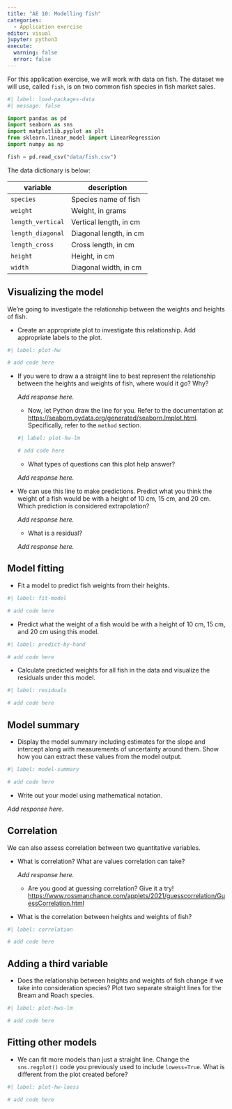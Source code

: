 ```yaml
---
title: "AE 10: Modelling fish"
categories: 
  - Application exercise
editor: visual
jupyter: python3
execute: 
  warning: false
  error: false
---
```


For this application exercise, we will work with data on fish.
The dataset we will use, called `fish`, is on two common fish species in fish market sales.

```python
#| label: load-packages-data
#| message: false

import pandas as pd
import seaborn as sns
import matplotlib.pyplot as plt
from sklearn.linear_model import LinearRegression
import numpy as np

fish = pd.read_csv("data/fish.csv")
```

The data dictionary is below:

| **variable**      | **description**        |
|-------------------|------------------------|
| `species`         | Species name of fish   |
| `weight`          | Weight, in grams       |
| `length_vertical` | Vertical length, in cm |
| `length_diagonal` | Diagonal length, in cm |
| `length_cross`    | Cross length, in cm    |
| `height`          | Height, in cm          |
| `width`           | Diagonal width, in cm  |

## Visualizing the model

We're going to investigate the relationship between the weights and heights of fish.

-   Create an appropriate plot to investigate this relationship. Add appropriate labels to the plot.

```python
#| label: plot-hw

# add code here
```

-   If you were to draw a a straight line to best represent the relationship between the heights and weights of fish, where would it go?
    Why?

    *Add response here.*

    -   Now, let Python draw the line for you. Refer to the documentation at <https://seaborn.pydata.org/generated/seaborn.lmplot.html>. Specifically, refer to the `method` section.

    ```python
    #| label: plot-hw-lm

    # add code here
    ```

    -   What types of questions can this plot help answer?

    *Add response here.*

-   We can use this line to make predictions.
    Predict what you think the weight of a fish would be with a height of 10 cm, 15 cm, and 20 cm.
    Which prediction is considered extrapolation?

    *Add response here.*

    -   What is a residual?

    *Add response here.*

## Model fitting

-   Fit a model to predict fish weights from their heights.

```python
#| label: fit-model

# add code here
```

-   Predict what the weight of a fish would be with a height of 10 cm, 15 cm, and 20 cm using this model.

```python
#| label: predict-by-hand

# add code here
```

-   Calculate predicted weights for all fish in the data and visualize the residuals under this model.

```python
#| label: residuals

# add code here
```

## Model summary

-   Display the model summary including estimates for the slope and intercept along with measurements of uncertainty around them. Show how you can extract these values from the model output.

```python
#| label: model-summary

# add code here
```

-   Write out your model using mathematical notation.

*Add response here.*

## Correlation

We can also assess correlation between two quantitative variables.

-   What is correlation?
    What are values correlation can take?

    *Add response here.*

    -   Are you good at guessing correlation? Give it a try! <https://www.rossmanchance.com/applets/2021/guesscorrelation/GuessCorrelation.html>

-   What is the correlation between heights and weights of fish?

```python
#| label: correlation

# add code here
```

## Adding a third variable

-   Does the relationship between heights and weights of fish change if we take into consideration species? Plot two separate straight lines for the Bream and Roach species.

```python
#| label: plot-hws-lm

# add code here
```

## Fitting other models

-   We can fit more models than just a straight line. Change the `sns.regplot()` code you previously used to include `lowess=True`. What is different from the plot created before?

```python
#| label: plot-hw-loess

# add code here
```

